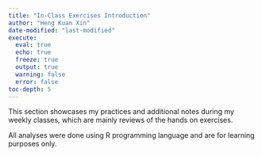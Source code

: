 ```yaml
---
title: "In-Class Exercises Introduction"
author: "Heng Kuan Xin"
date-modified: "last-modified"
execute:
  eval: true
  echo: true
  freeze: true
  output: true
  warning: false
  error: false
toc-depth: 5
---
```


This section showcases my practices and additional notes during my weekly classes, which are mainly reviews of the hands on exercises.

All analyses were done using R programming language and are for learning purposes only.
